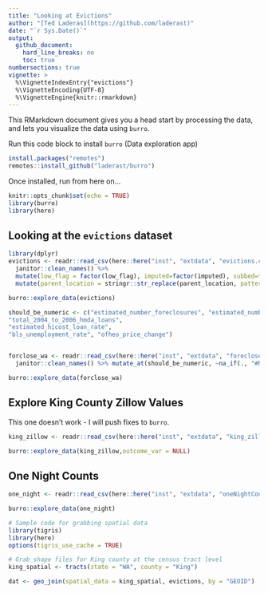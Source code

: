 ```yaml
---
title: "Looking at Evictions"
author: "[Ted Laderas](https://github.com/laderast)"
date: "`r Sys.Date()`"
output:
  github_document:
    hard_line_breaks: no
    toc: true
numbersections: true
vignette: >
  %\VignetteIndexEntry{"evictions"}
  %\VignetteEncoding{UTF-8}
  %\VignetteEngine{knitr::rmarkdown}
---
```


This RMarkdown document gives you a head start by processing the data, and lets you visualize the data using `burro`.

Run this code block to install `burro` (Data exploration app)

```r
install.packages("remotes")
remotes::install_github("laderast/burro")
```

Once installed, run from here on...

```r
knitr::opts_chunk$set(echo = TRUE)
library(burro)
library(here)
```

## Looking at the `evictions` dataset


```r
library(dplyr)
evictions <- readr::read_csv(here::here("inst", "extdata", "evictions.csv")) %>% 
  janitor::clean_names() %>% 
  mutate(low_flag = factor(low_flag), imputed=factor(imputed), subbed=factor(subbed)) %>%
  mutate(parent_location = stringr::str_replace(parent_location, pattern = ", Washington", replacement = ""))

burro::explore_data(evictions)
```

```r
should_be_numeric <- c("estimated_number_foreclosures", "estimated_number_mortgages", "estimated_foreclosure_rate"      , "total_90_day_vacant_residential_addresses","total_residential_addresses","estimated_90_day_vacancy_rate", "total_hicost_2004_to_2006_hmda_loans",     
"total_2004_to_2006_hmda_loans",            
"estimated_hicost_loan_rate",               
"bls_unemployment_rate", "ofheo_price_change")


forclose_wa <- readr::read_csv(here::here("inst", "extdata", "forecloseWATract.csv")) %>%
  janitor::clean_names() %>% mutate_at(should_be_numeric, ~na_if(., "#NULL!")) %>% mutate_at(should_be_numeric, ~stringr::str_replace(., "%", "")) %>% mutate_at(should_be_numeric, as.numeric) %>% select(-county, -state, -sta)

burro::explore_data(forclose_wa)

```

## Explore King County Zillow Values

This one doesn't work - I will push fixes to `burro`.

```r
king_zillow <- readr::read_csv(here::here("inst", "extdata", "king_zillow.csv"))

burro::explore_data(king_zillow,outcome_var = NULL)
```

## One Night Counts

```r
one_night <- readr::read_csv(here::here("inst", "extdata", "oneNightCount.csv")) %>% janitor::clean_names() %>% tidyr::gather("neighborhood", "count", -year, -location)

burro::explore_data(one_night)
```


```r
# Sample code for grabbing spatial data
library(tigris)
library(here)
options(tigris_use_cache = TRUE)

# Grab shape files for King county at the census tract level
king_spatial <- tracts(state = "WA", county = "King")

dat <- geo_join(spatial_data = king_spatial, evictions, by = "GEOID") 
```
